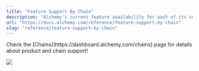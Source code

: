 ```yaml
---
title: "Feature Support By Chain"
description: "Alchemy's current feature availability for each of its supported chains"
url: "https://docs.alchemy.com/reference/feature-support-by-chain"
slug: "reference/feature-support-by-chain"
---
```


<Info>
  Check the [Chains](https://dashboard.alchemy.com/chains) page for details about product and chain support!

  ![](523fb8a9a9d899921ee1046d0ff1b389967a9976d1c6112ebbbe071ddd1ef374-image.png)
</Info>
